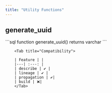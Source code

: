 ```yaml
---
title: "Utility Functions"
---
```


##  generate_uuid
<Tabs>
<Tab title="Overview">
```sql
function generate_uuid() returns varchar
```



</Tab>

        <Tab title="Compatibility">

        | Feature | |
        |---| :---: |
        | describe | ✔️ |
        | lineage | ✔️ |
        | propagation | ✔️|
        | build | ❌|
        </Tab>
</Tabs>

